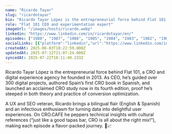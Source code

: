 ```yaml
---
name: "Ricardo Tayar"
slug: "ricardotayar"
bio: "Ricardo Tayar López is the entrepreneurial force behind Flat 101, a CRO and digital experience agency he founded in 2013. As CEO, he’s guided over 300 digital projects, authored Spain’s first CRO book in Spanish, and launched an acclaimed CRO study now in its fourth edition, proof he’s steeped in both theory and practice of conversion optimization.\n\nA UX and SEO veteran, Ricardo brings a bilingual flair (English & Spanish) and an infectious enthusiasm for turning data into delightful user experiences. On CRO.CAFE he peppers technical insights with cultural references (“just like a good tapas bar, CRO is all about the right mix!”), making each episode a flavor-packed journey. 🍷📈"
role: "Flat 101 CEO and experimentation expert"
imageUrl: "/images/hosts/ricardo.webp"
linkedin: "https://www.linkedin.com/in/ricardotayar/en/"
episodes: ["1988", "1987", "1986", "1985", "1984", "1983", "1982", "1981", "1980", "1979", "1978", "1977", "1976", "1975", "1974", "1973", "1972", "1971", "1970", "1969", "1968", "1967", "1966", "1965", "1964"]
socialLinks: [{"platform":"linkedin","url":"https://www.linkedin.com/in/ricardotayar/en/"}]
createdAt: 2025-06-03T18:22:59.000Z
updatedAt: 2025-07-12T21:07:24.000Z
syncedAt: 2025-07-22T18:11:40.233Z
---
```


Ricardo Tayar López is the entrepreneurial force behind Flat 101, a CRO and digital experience agency he founded in 2013. As CEO, he’s guided over 300 digital projects, authored Spain’s first CRO book in Spanish, and launched an acclaimed CRO study now in its fourth edition, proof he’s steeped in both theory and practice of conversion optimization.

A UX and SEO veteran, Ricardo brings a bilingual flair (English & Spanish) and an infectious enthusiasm for turning data into delightful user experiences. On CRO.CAFE he peppers technical insights with cultural references (“just like a good tapas bar, CRO is all about the right mix!”), making each episode a flavor-packed journey. 🍷📈